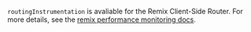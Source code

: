 `routingInstrumentation` is avaliable for the Remix Client-Side Router. For more details, see the [remix performance monitoring docs](/https://docs.sentry.io/platforms/javascript/guides/remix/manual-setup/#configuration/).

<Include name="performance/browser-custom-routing-instrumentation.mdx" />
